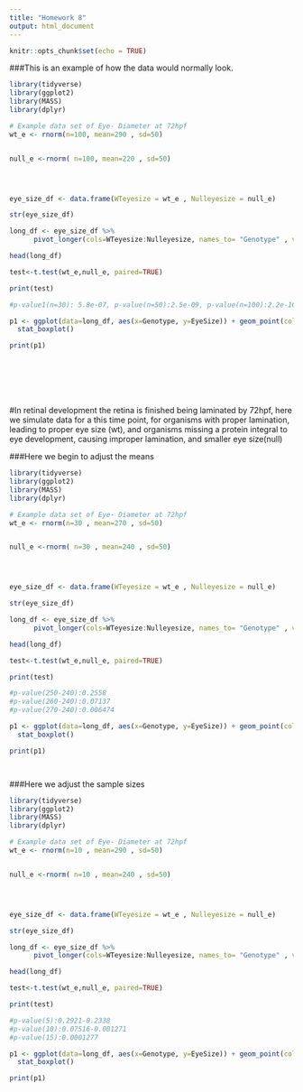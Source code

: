 ```yaml
---
title: "Homework 8"
output: html_document
---
```


```r
knitr::opts_chunk$set(echo = TRUE)
```

###This is an example of how the data would normally look.
```r
library(tidyverse)
library(ggplot2)
library(MASS)
library(dplyr)

# Example data set of Eye- Diameter at 72hpf
wt_e <- rnorm(n=100, mean=290 , sd=50)


null_e <-rnorm( n=100, mean=220 , sd=50)




eye_size_df <- data.frame(WTeyesize = wt_e , Nulleyesize = null_e)

str(eye_size_df)

long_df <- eye_size_df %>%
      pivot_longer(cols=WTeyesize:Nulleyesize, names_to= "Genotype" , values_to= "EyeSize")

head(long_df)

test<-t.test(wt_e,null_e, paired=TRUE)

print(test)

#p-value1(n=30): 5.8e-07, p-value(n=50):2.5e-09, p-value(n=100):2.2e-16

p1 <- ggplot(data=long_df, aes(x=Genotype, y=EyeSize)) + geom_point(color="white" , fill="purple", size=0.2) +
  stat_boxplot()

print(p1)








```

#In retinal development the retina is finished being laminated by 72hpf, here we simulate data for a this time point, for organisms with proper lamination, leading to proper eye size (wt), and organisms missing a protein integral to eye development, causing improper lamination, and smaller eye size(null)

###Here we begin to adjust the means

```r
library(tidyverse)
library(ggplot2)
library(MASS)
library(dplyr)

# Example data set of Eye- Diameter at 72hpf
wt_e <- rnorm(n=30 , mean=270 , sd=50)


null_e <-rnorm( n=30 , mean=240 , sd=50)




eye_size_df <- data.frame(WTeyesize = wt_e , Nulleyesize = null_e)

str(eye_size_df)

long_df <- eye_size_df %>%
      pivot_longer(cols=WTeyesize:Nulleyesize, names_to= "Genotype" , values_to= "EyeSize")

head(long_df)

test<-t.test(wt_e,null_e, paired=TRUE)

print(test)

#p-value(250-240):0.2558 
#p-value(260-240):0.07137
#p-value(270-240):0.006474

p1 <- ggplot(data=long_df, aes(x=Genotype, y=EyeSize)) + geom_point(color="white" , fill="purple", size=0.2) +
  stat_boxplot()

print(p1)




```

###Here we adjust the sample sizes

```r
library(tidyverse)
library(ggplot2)
library(MASS)
library(dplyr)

# Example data set of Eye- Diameter at 72hpf
wt_e <- rnorm(n=10 , mean=290 , sd=50)


null_e <-rnorm( n=10 , mean=240 , sd=50)




eye_size_df <- data.frame(WTeyesize = wt_e , Nulleyesize = null_e)

str(eye_size_df)

long_df <- eye_size_df %>%
      pivot_longer(cols=WTeyesize:Nulleyesize, names_to= "Genotype" , values_to= "EyeSize")

head(long_df)

test<-t.test(wt_e,null_e, paired=TRUE)

print(test)

#p-value(5):0.2921-0.2338
#p-value(10):0.07516-0.001271
#p-value(15):0.0001277

p1 <- ggplot(data=long_df, aes(x=Genotype, y=EyeSize)) + geom_point(color="white" , fill="purple", size=0.2) +
  stat_boxplot()

print(p1)




```